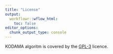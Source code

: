 ```yaml
---
title: "License"
output:
  workflowr::wflow_html:
    toc: false
editor_options:
  chunk_output_type: console
---
```


KODAMA algoritm is covered by the [GPL-3] licence.

[GPL-3]: https://cran.r-project.org/web/licenses/GPL-3
